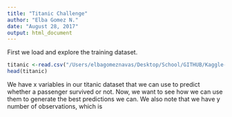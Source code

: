 ```yaml
---
title: "Titanic Challenge"
author: "Elba Gomez N."
date: "August 28, 2017"
output: html_document
---
```

First we load and explore the training dataset.
```r
titanic <-read.csv("/Users/elbagomeznavas/Desktop/School/GITHUB/Kaggle-Practice/Titanic/train.csv")
head(titanic) 
```
We have x variables in our titanic dataset that we can use to predict whether a passenger survived or not. Now, we want to see how we can use them to generate the best predictions we can. We also note that we have y number of observations, which is 


